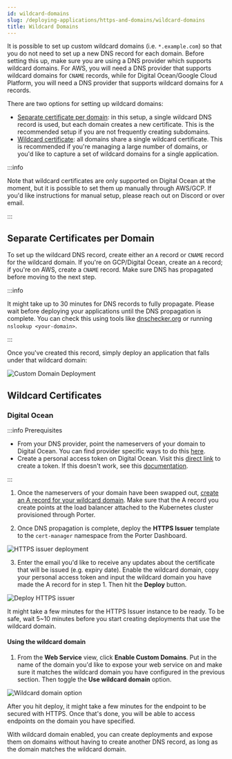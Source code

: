 ```yaml
---
id: wildcard-domains
slug: /deploying-applications/https-and-domains/wildcard-domains
title: Wildcard Domains
---
```


It is possible to set up custom wildcard domains (i.e. `*.example.com`) so that you do not need to set up a new DNS record for each domain. Before setting this up, make sure you are using a DNS provider which supports wildcard domains. For AWS, you will need a DNS provider that supports wildcard domains for `CNAME` records, while for Digital Ocean/Google Cloud Platform, you will need a DNS provider that supports wildcard domains for `A` records.

There are two options for setting up wildcard domains:

- [Separate certificate per domain](#separate-certificates-per-domain): in this setup, a single wildcard DNS record is used, but each domain creates a new certificate. This is the recommended setup if you are not frequently creating subdomains.
- [Wildcard certificate](#wildcard-certificates): all domains share a single wildcard certificate. This is recommended if you're managing a large number of domains, or you'd like to capture a set of wildcard domains for a single application.

:::info

Note that wildcard certificates are only supported on Digital Ocean at the moment, but it is possible to set them up manually through AWS/GCP. If you'd like instructions for manual setup, please reach out on Discord or over email.

:::

## Separate Certificates per Domain

To set up the wildcard DNS record, create either an `A` record or `CNAME` record for the wildcard domain. If you're on GCP/Digital Ocean, create an `A` record; if you're on AWS, create a `CNAME` record. Make sure DNS has propagated before moving to the next step.

:::info

It might take up to 30 minutes for DNS records to fully propagate. Please wait before deploying your applications until the DNS propagation is complete. You can check this using tools like [dnschecker.org](https://dnschecker.org) or running `nslookup <your-domain>`.

:::

Once you've created this record, simply deploy an application that falls under that wildcard domain:

![Custom Domain Deployment](https://imagedelivery.net/l4LYM_vOYKe7O1NCT_Nc_g/0c665ba1-bd7f-4e19-1b80-606af85cc500/large "Custom Domain Deployment")

## Wildcard Certificates

### Digital Ocean

:::info Prerequisites

- From your DNS provider, point the nameservers of your domain to Digital Ocean. You can find provider specific ways to do this [here](https://www.digitalocean.com/community/tutorials/how-to-point-to-digitalocean-nameservers-from-common-domain-registrars).
- Create a personal access token on Digital Ocean. Visit this [direct link](https://cloud.digitalocean.com/account/api/tokens/new) to create a token. If this doesn't work, see this [documentation](https://docs.digitalocean.com/reference/api/create-personal-access-token/).

:::

1. Once the nameservers of your domain have been swapped out, [create an A record for your wildcard domain](https://docs.digitalocean.com/products/networking/dns/how-to/manage-records/#a-records). Make sure that the A record you create points at the load balancer attached to the Kubernetes cluster provisioned through Porter.

2. Once DNS propagation is complete, deploy the **HTTPS Issuer** template to the `cert-manager` namespace from the Porter Dashboard.

![HTTPS issuer deployment](https://imagedelivery.net/l4LYM_vOYKe7O1NCT_Nc_g/2ab10974-4c81-44ad-a35d-51b78ff3c600/large "Screen Shot 2021-05-07 at 8.18.06 PM.png")

3. Enter the email you'd like to receive any updates about the certificate that will be issued (e.g. expiry date). Enable the wildcard domain, copy your personal access token and input the wildcard domain you have made the A record for in step 1. Then hit the **Deploy** button.

![Deploy HTTPS issuer](https://imagedelivery.net/l4LYM_vOYKe7O1NCT_Nc_g/a9648217-a953-4bf4-c8c9-95b015010000/large "Screen Shot 2021-05-07 at 8.20.30 PM.png")

It might take a few minutes for the HTTPS Issuer instance to be ready. To be safe, wait 5~10 minutes before you start creating deployments that use the wildcard domain.

#### Using the wildcard domain

1. From the **Web Service** view, click **Enable Custom Domains**. Put in the name of the domain you'd like to expose your web service on and make sure it matches the wildcard domain you have configured in the previous section. Then toggle the **Use wildcard domain** option.

![Wildcard domain option](https://imagedelivery.net/l4LYM_vOYKe7O1NCT_Nc_g/3bd5c399-02d3-4eb0-836e-64ec1df14200/large "Screen Shot 2021-05-07 at 8.26.23 PM.png")

After you hit deploy, it might take a few minutes for the endpoint to be secured with HTTPS. Once that's done, you will be able to access endpoints on the domain you have specified.

With wildcard domain enabled, you can create deployments and expose them on domains without having to create another DNS record, as long as the domain matches the wildcard domain.
